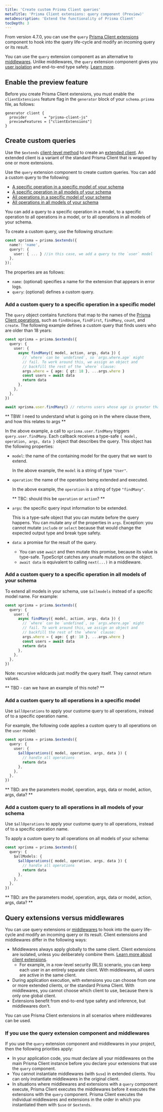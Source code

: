 ```yaml
---
title: 'Create custom Prisma Client queries'
metaTitle: 'Prisma Client extensions: query component (Preview)'
metaDescription: 'Extend the functionality of Prisma Client'
tocDepth: 3
---
```


<TopBlock>

From version 4.7.0, you can use the `query` [Prisma Client extensions](/concepts/components/prisma-client/client-extensions) component to hook into the query life-cycle and modify an incoming query or its result.

You can use the `query` extension component as an alternative to [middlewares](/concepts/components/prisma-client/middleware#performance-and-appropriate-use-cases). Unlike middlewares, the `query` extension component gives you [user isolation](/concepts/components/prisma-client/client-extensions#extended-clients) and end-to-end type safety. [Learn more](#query-extensions-versus-middlewares).

</TopBlock>

## Enable the preview feature

Before you create Prisma Client extensions, you must enable the `clientExtensions` feature flag in the `generator` block of your `schema.prisma` file, as follows:

```prisma
generator client {
  provider        = "prisma-client-js"
  previewFeatures = ["clientExtensions"]
}
```

## Create custom queries

Use the `$extends` [client-level method](/reference/api-reference/prisma-client-reference#client-methods) to create an [extended client](/concepts/components/prisma-client/client-extensions#about-prisma-client-extensions). An extended client is a variant of the standard Prisma Client that is wrapped by one or more extensions.

Use the `query` extension component to create custom queries. You can add a custom query to the following:

- [A specific operation in a specific model of your schema](#add-a-custom-query-to-a-specific-operation-in-a-specific-model)
- [A specific operation in all models of your schema](#add-a-custom-query-to-a-specific-operation-in-=all-models-of-your-schema)
- [All operations in a specific model of your schema](#add-a-custom-query-to-all-operations-in-a-specific-model)
- [All operations in all models of your schema](#add-a-custom-query-to-all-operations-in-all-models-of-your-schema)

You can add a query to a specific operation in a model, to a specific operation to all operations in a model, or to all operations in all models of your schema.

To create a custom query, use the following structure:

```ts
const xprisma = prisma.$extends({
  name?: 'name',
  query?: {
    user: { ... } //in this case, we add a query to the `user` model
  },
});
```

The properties are as follows:

- `name`: (optional) specifies a name for the extension that appears in error logs.
- `query`: (optional) defines a custom query.

### Add a custom query to a specific operation in a specific model

The `query` object contains functions that map to the names of the [Prisma Client operations](/docs/reference/api-reference/prisma-client-reference#model-queries), such as `findUnique`, `findFirst`, `findMany`, `count`, and `create`. The following example defines a custom query that finds users who are older than 18 years:

```ts
const xprisma = prisma.$extends({
  query: {
    user: {
      async findMany({ model, action, args, data }) {
        // `where` can be `undefined`, so `args.where.age` might
        // fail. To work around this, we assign an object and
        // backfill the rest of the `where` clause:
        args.where = { age: { gt: 18 }, ...args.where }
        const users = await data
        return data
      },
    },
  },
})

await xprisma.user.findMany() // returns users whose age is greater than 18
```

** TBW: I need to understand what is going on in the where clause there, and how this relates to args **

In the above example, a call to `xprisma.user.findMany` triggers `query.user.findMany`. Each callback receives a type-safe `{ model, operation, args, data }` object that describes the query. This object has the following properties:

- `model`: the name of the containing model for the query that we want to extend.

  In the above example, the `model` is a string of type `"User"`.

- `operation`: the name of the operation being extended and executed.

  In the above example, the `operation` is a string of type `"findMany"`.

  ** TBC: should this be `operation` or `action`? **

- `args`: the specific query input information to be extended.

  This is a type-safe object that you can mutate before the query happens. You can mutate any of the properties in `args`. Exception: you cannot mutate `include` or `select` because that would change the expected output type and break type safety.

- `data`: a promise for the result of the query.

  - You can use `await` and then mutate this promise, because its value is type-safe. TypeScript catches any unsafe mutations on the object.
  - `await data` is equivalent to calling `next(...)` in a middleware.

### Add a custom query to a specific operation in all models of your schema

To extend all models in your schema, use `$allmodels` instead of a specific model name. For example:

```ts
const xprisma = prisma.$extends({
  query: {
    user: {
      async findMany({ model, action, args, data }) {
        // `where` can be `undefined`, so `args.where.age` might
        // fail. To work around this, we assign an object and
        // backfill the rest of the `where` clause:
        args.where = { age: { gt: 18 }, ...args.where }
        const users = await data
        return data
      },
    },
  },
})
```

Note: recursive wildcards just modify the query itself. They cannot return values.

** TBD - can we have an example of this note? **

### Add a custom query to all operations in a specific model

Use `$allOperations` to apply your custome query to all operations, instead of to a specific operation name.

For example, the following code applies a custom query to all operations on the `user` model:

```ts
const xprisma = prisma.$extends({
  query: {
    user: {
      $allOperations({ model, operation, args, data }) {
        // handle all operations
        return data
      },
    },
  },
})
```

** TBD: are the parameters model, operation, args, data or model, action, args, data? **

### Add a custom query to all operations in all models of your schema

Use `$allOperations` to apply your custome query to all operations, instead of to a specific operation name.

To apply a custom query to all operations on all models of your schema:

```ts
const xprisma = prisma.$extends({
  query: {
    $allModels: {
      $allOperations({ model, operation, args, data }) {
        // handle all operations
        return data
      },
    },
  },
})
```

** TBD: are the parameters model, operation, args, data or model, action, args, data? **

## Query extensions versus middlewares

You can use query extensions or [middlewares](/concepts/components/prisma-client/middleware#performance-and-appropriate-use-cases) to hook into the query life-cycle and modify an incoming query or its result. Client extensions and middlewares differ in the following ways:

- Middlewares always apply globally to the same client. Client extensions are isolated, unless you deliberately combine them. [Learn more about client extensions](/concepts/components/prisma-client/client-extensions#about-prisma-client-extensions).
  - For example, in a row-level security (RLS) scenario, you can keep each user in an entirely separate client. With middlewares, all users are active in the same client.
- During application execution, with extensions you can choose from one or more extended clients, or the standard Prisma Client. With middlewares, you cannot choose which client to use, because there is only one global client.
- Extensions benefit from end-to-end type safety and inference, but middlewares don't.

You can use Prisma Client extensions in all scenarios where middlewares can be used.

### If you use the <inlinecode>query</inlinecode> extension component and middlewares

If you use the `query` extension component and middlewares in your project, then the following priorities apply:

- In your application code, you must declare all your middlewares on the main Prisma Client instance before you declare your extensions that use the `query` component.
- You cannot instantiate middlewares (with `$use`) in extended clients. You can only instantiate middlewares in the original client.
- In situations where middlewares and extensions with a `query` component execute, Prisma Client executes the middlewares before it executes the extensions with the `query` component. Prisma Client executes the individual middlewares and extensions in the order in which you instantiated them with `$use` or `$extends`.
